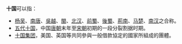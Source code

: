 '''十国'''可以指：

*[[杨吴|杨吴]]、[[南唐|南唐]]、[[吴越国|吳越]]、[[闽_(十国)|閩]]、[[北汉|北汉]]、[[前蜀|前蜀]]、[[後蜀|後蜀]]、[[荊南|荊南]]、[[马楚|马楚]]、[[南汉|南汉]]之合称。
*[[五代十国|五代十国]]，中国[[唐朝|唐朝]]末年至[[宋朝|宋朝]]初期的一段分裂割据时期。
*[[十国集团|十国集团]]，美国、英国等共同參與一般借款協定的國家所組成的團體。

{{disambig|S|Cat=二字消歧义}}